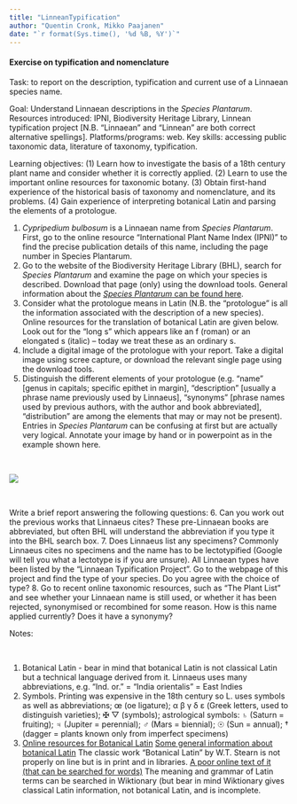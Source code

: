 ```yaml
---
title: "LinneanTypification"
author: "Quentin Cronk, Mikko Paajanen"
date: "`r format(Sys.time(), '%d %B, %Y')`"
---
```


#### Exercise on typification and nomenclature

Task: to report on the description, typification and current use of a Linnaean species name.

Goal: Understand Linnaean descriptions in the *Species Plantarum*. Resources introduced: IPNI, Biodiversity Heritage Library, Linnean typification project [N.B. “Linnaean” and “Linnean” are both correct alternative spellings]. Platforms/programs: web. Key skills: accessing public taxonomic data, literature of taxonomy, typification.

Learning objectives: (1) Learn how to investigate the basis of a 18th century plant name and consider whether it is correctly applied. (2) Learn to use the important online resources for taxonomic botany. (3) Obtain first-hand experience of the historical basis of taxonomy and nomenclature, and its problems. (4) Gain experience of interpreting botanical Latin and parsing the elements of a protologue.

1.	*Cypripedium bulbosum* is a Linnaean name from *Species Plantarum*. First, go to the online resource “International Plant Name Index (IPNI)” to find the precise publication details of this name, including the page number in Species Plantarum.
2.	Go to the website of the Biodiversity Heritage Library (BHL), search for *Species Plantarum* and examine the page on which your species is described. Download that page (only) using the download tools. General information about the [*Species Plantarum* can be found here](https://en.wikipedia.org/wiki/Species_Plantarum).
3.	Consider what the protologue means in Latin (N.B. the “protologue” is all the information associated with the description of a new species). Online resources for the translation of botanical Latin are given below. Look out for the “long s” which appears like an f (roman) or an elongated s (italic) – today we treat these as an ordinary s.
4.	Include a digital image of the protologue with your report. Take a digital image using scree capture, or download the relevant single page using the download tools.
5.	Distinguish the different elements of your protologue (e.g. “name” [genus in capitals; specific epithet in margin], “description” [usually a phrase name previously used by Linnaeus], “synonyms” [phrase names used by previous authors, with the author and book abbreviated], “distribution” are among the elements that may or may not be present). Entries in *Species Plantarum* can be confusing at first but are actually very logical. Annotate your image by hand or in powerpoint as in the example shown here.

&nbsp;

![](./media/Typification.png)

&nbsp;

Write a brief report answering the following questions:
6.	Can you work out the previous works that Linnaeus cites? These pre-Linnaean books are abbreviated, but often BHL will understand the abbreviation if you type it into the BHL search box.
7.	Does Linnaeus list any specimens? Commonly Linnaeus cites no specimens and the name has to be lectotypified (Google will tell you what a lectotype is if you are unsure). All Linnaean types have been listed by the “Linnaean Typification Project”. Go to the webpage of this project and find the type of your species. Do you agree with the choice of type?
8.	Go to recent online taxonomic resources, such as “The Plant List” and see whether your Linnaean name is still used, or whether it has been rejected, synonymised or recombined for some reason. How is this name applied currently? Does it have a synonymy?

Notes:

&nbsp;

1.	Botanical Latin - bear in mind that botanical Latin is not classical Latin but a technical language derived from it. Linnaeus uses many abbreviations, e.g. “Ind. or.” = “India orientalis” = East Indies
2.	Symbols. Printing was expensive in the 18th century so L. uses symbols as well as abbreviations; œ (oe ligature); α β γ δ ε (Greek letters, used to distinguish varieties); ✠ ▽ (symbols); astrological symbols: ♄ (Saturn = fruiting); ♃ (Jupiter = perennial); ♂ (Mars = biennial); ☉ (Sun = annual); † (dagger = plants known only from imperfect specimens)
3.	[Online resources for Botanical Latin](http://www.mobot.org/mobot/LatinDict/search.aspx) 
[Some general information about botanical Latin](https://en.wikipedia.org/wiki/Botanical_Latin) 
The classic work “Botanical Latin” by W.T. Stearn is not properly on line but is in print and in libraries. [A poor online text of it (that can be searched for words)](https://archive.org/stream/BOTANICALLATINWILLIAMSTEARN/BOTANICAL%20LATIN%20WILLIAM%20STEARN_djvu.txt)
The meaning and grammar of Latin terms can be searched in Wiktionary (but bear in mind Wiktionary gives classical Latin information, not botanical Latin, and is incomplete.



